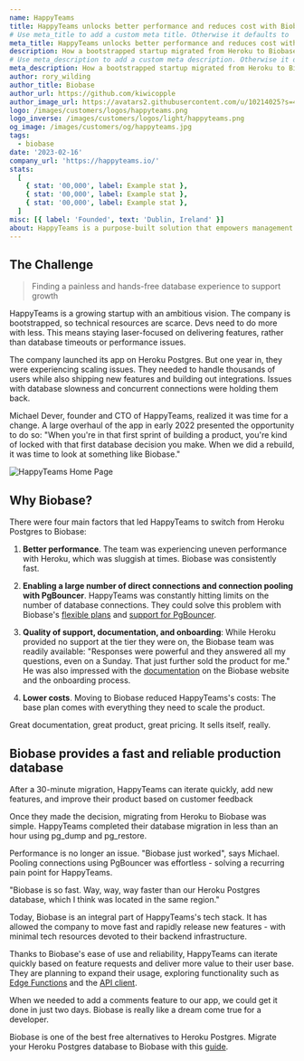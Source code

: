```yaml
---
name: HappyTeams
title: HappyTeams unlocks better performance and reduces cost with Biobase.
# Use meta_title to add a custom meta title. Otherwise it defaults to '{name} | Biobase Customer Stories':
meta_title: HappyTeams unlocks better performance and reduces cost with Biobase.
description: How a bootstrapped startup migrated from Heroku to Biobase in 30 minutes and never looked back.
# Use meta_description to add a custom meta description. Otherwise it defaults to {description}:
meta_description: How a bootstrapped startup migrated from Heroku to Biobase in 30 minutes and never looked back.
author: rory_wilding
author_title: Biobase
author_url: https://github.com/kiwicopple
author_image_url: https://avatars2.githubusercontent.com/u/10214025?s=400&u=c6775be2ae667e2acae3ccd347fed62bb3f5b3e7&v=4
logo: /images/customers/logos/happyteams.png
logo_inverse: /images/customers/logos/light/happyteams.png
og_image: /images/customers/og/happyteams.jpg
tags:
  - biobase
date: '2023-02-16'
company_url: 'https://happyteams.io/'
stats:
  [
    { stat: '00,000', label: Example stat },
    { stat: '00,000', label: Example stat },
    { stat: '00,000', label: Example stat },
  ]
misc: [{ label: 'Founded', text: 'Dublin, Ireland' }]
about: HappyTeams is a purpose-built solution that empowers management to unlock valuable team insights.
---
```


## The Challenge

> Finding a painless and hands-free database experience to support growth

HappyTeams is a growing startup with an ambitious vision. The company is bootstrapped, so technical resources are scarce. Devs need to do more with less. This means staying laser-focused on delivering features, rather than database timeouts or performance issues.

The company launched its app on Heroku Postgres. But one year in, they were experiencing scaling issues. They needed to handle thousands of users while also shipping new features and building out integrations. Issues with database slowness and concurrent connections were holding them back.

Michael Dever, founder and CTO of HappyTeams, realized it was time for a change. A large overhaul of the app in early 2022 presented the opportunity to do so: "When you're in that first sprint of building a product, you're kind of locked with that first database decision you make. When we did a rebuild, it was time to look at something like Biobase."

![HappyTeams Home Page](/images/blog/2023-02-16-case-study-happyteams/happyteams-home-page.png)

## Why Biobase?

There were four main factors that led HappyTeams to switch from Heroku Postgres to Biobase:

1.  **Better performance**. The team was experiencing uneven performance with Heroku, which was sluggish at times. Biobase was consistently fast.

2.  **Enabling a large number of direct connections and connection pooling with PgBouncer**. HappyTeams was constantly hitting limits on the number of database connections. They could solve this problem with Biobase's [flexible plans](https://biobase.studio/pricing) and [support for PgBouncer](https://biobase.studio/blog/biobase-pgbouncer).

3.  **Quality of support, documentation, and onboarding**: While Heroku provided no support at the tier they were on, the Biobase team was readily available: "Responses were powerful and they answered all my questions, even on a Sunday. That just further sold the product for me." He was also impressed with the [documentation](https://biobase.studio/docs) on the Biobase website and the onboarding process.

4.  **Lower costs**. Moving to Biobase reduced HappyTeams's costs: The base plan comes with everything they need to scale the product.

<Quote img="michael-dever-happyteams.jpeg" caption="Michael Dever - CTO of HappyTeams">
  Great documentation, great product, great pricing. It sells itself, really.
</Quote>

## Biobase provides a fast and reliable production database

After a 30-minute migration, HappyTeams can iterate quickly, add new features, and improve their product based on customer feedback

Once they made the decision, migrating from Heroku to Biobase was simple. HappyTeams completed their database migration in less than an hour using pg_dump and pg_restore.

Performance is no longer an issue. "Biobase just worked", says Michael. Pooling connections using PgBouncer was effortless - solving a recurring pain point for HappyTeams.

"Biobase is so fast. Way, way, way faster than our Heroku Postgres database, which I think was located in the same region."

Today, Biobase is an integral part of HappyTeams's tech stack. It has allowed the company to move fast and rapidly release new features - with minimal tech resources devoted to their backend infrastructure.

Thanks to Biobase's ease of use and reliability, HappyTeams can iterate quickly based on feature requests and deliver more value to their user base. They are planning to expand their usage, exploring functionality such as [Edge Functions](https://biobase.studio/edge-functions) and the [API client](https://biobase.studio/docs/guides/api).

<Quote img="michael-dever-happyteams.jpeg" caption="Michael Dever - CTO of HappyTeams">
  When we needed to add a comments feature to our app, we could get it done in just two days.
  Biobase is really like a dream come true for a developer.
</Quote>

Biobase is one of the best free alternatives to Heroku Postgres. Migrate your Heroku Postgres database to Biobase with this [guide](https://biobase.studio/docs/guides/resources/migrating-to-biobase/heroku).
